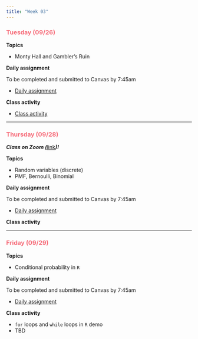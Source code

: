 ```yaml
---
title: "Week 03"
---
```


::: {style="color: #F66D7A"}
### Tuesday (09/26)
:::

**Topics**

-   Monty Hall and Gambler's Ruin

**Daily assignment**

To be completed and submitted to Canvas by 7:45am

-   [Daily assignment](daily/DA_06.pdf)

**Class activity**

-   [Class activity](class/CA_06.pdf)

------------------------------------------------------------------------

::: {style="color: #F66D7A"}
### Thursday (09/28)
:::

***Class on Zoom (***[link](https://middlebury.zoom.us/j/92372726849?pwd=bTI3Sk9WcTN2K1o4ODRKZGpxbklSQT09)***)!***

**Topics**

-   Random variables (discrete)
-   PMF, Bernoulli, Binomial

**Daily assignment**

To be completed and submitted to Canvas by 7:45am

-   [Daily assignment](daily/DA_07.pdf)

**Class activity**

------------------------------------------------------------------------

::: {style="color: #F66D7A"}
### Friday (09/29)
:::

**Topics**

-   Conditional probability in `R`

**Daily assignment**

To be completed and submitted to Canvas by 7:45am

-   [Daily assignment](daily/DA_08.pdf)

**Class activity**

-   `for` loops and `while` loops in `R` demo
-   TBD
